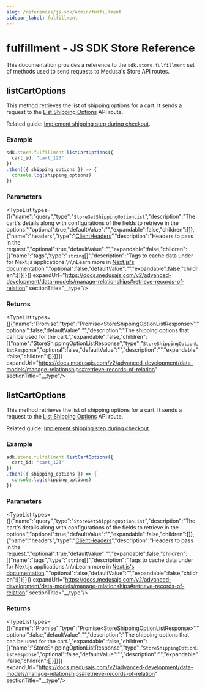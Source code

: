```yaml
---
slug: /references/js-sdk/admin/fulfillment
sidebar_label: fulfillment
---
```



# fulfillment - JS SDK Store Reference

This documentation provides a reference to the `sdk.store.fulfillment` set of methods used to send requests to Medusa's Store API routes.

## listCartOptions

This method retrieves the list of shipping options for a cart. It sends a request to
the [List Shipping Options](https://docs.medusajs.com/v2/api/store#shipping-options\_getshippingoptions)
API route.

Related guide: [Implement shipping step during checkout](https://docs.medusajs.com/v2/resources/storefront-development/checkout/shipping).

### Example

```ts
sdk.store.fulfillment.listCartOptions({
  cart_id: "cart_123"
})
.then(({ shipping_options }) => {
  console.log(shipping_options)
})
```

### Parameters

<TypeList types={[{"name":"query","type":"`StoreGetShippingOptionList`","description":"The cart's details along with configurations of the fields to retrieve in the options.","optional":true,"defaultValue":"","expandable":false,"children":[]},{"name":"headers","type":"[ClientHeaders](../../../../admin/types/js_sdk.admin.ClientHeaders/page.mdx)","description":"Headers to pass in the request.","optional":true,"defaultValue":"","expandable":false,"children":[{"name":"tags","type":"`string`[]","description":"Tags to cache data under for Next.js applications.\n\nLearn more in [Next.js's documentation](https://nextjs.org/docs/app/building-your-application/caching#fetch-optionsnexttags-and-revalidatetag).","optional":false,"defaultValue":"","expandable":false,"children":[]}]}]} expandUrl="https://docs.medusajs.com/v2/advanced-development/data-models/manage-relationships#retrieve-records-of-relation" sectionTitle="__type"/>

### Returns

<TypeList types={[{"name":"Promise","type":"Promise&#60;StoreShippingOptionListResponse&#62;","optional":false,"defaultValue":"","description":"The shipping options that can be used for the cart.","expandable":false,"children":[{"name":"StoreShippingOptionListResponse","type":"`StoreShippingOptionListResponse`","optional":false,"defaultValue":"","description":"","expandable":false,"children":[]}]}]} expandUrl="https://docs.medusajs.com/v2/advanced-development/data-models/manage-relationships#retrieve-records-of-relation" sectionTitle="__type"/>

## listCartOptions

This method retrieves the list of shipping options for a cart. It sends a request to
the [List Shipping Options](https://docs.medusajs.com/v2/api/store#shipping-options\_getshippingoptions)
API route.

Related guide: [Implement shipping step during checkout](https://docs.medusajs.com/v2/resources/storefront-development/checkout/shipping).

### Example

```ts
sdk.store.fulfillment.listCartOptions({
  cart_id: "cart_123"
})
.then(({ shipping_options }) => {
  console.log(shipping_options)
})
```

### Parameters

<TypeList types={[{"name":"query","type":"`StoreGetShippingOptionList`","description":"The cart's details along with configurations of the fields to retrieve in the options.","optional":true,"defaultValue":"","expandable":false,"children":[]},{"name":"headers","type":"[ClientHeaders](../../../../admin/types/js_sdk.admin.ClientHeaders/page.mdx)","description":"Headers to pass in the request.","optional":true,"defaultValue":"","expandable":false,"children":[{"name":"tags","type":"`string`[]","description":"Tags to cache data under for Next.js applications.\n\nLearn more in [Next.js's documentation](https://nextjs.org/docs/app/building-your-application/caching#fetch-optionsnexttags-and-revalidatetag).","optional":false,"defaultValue":"","expandable":false,"children":[]}]}]} expandUrl="https://docs.medusajs.com/v2/advanced-development/data-models/manage-relationships#retrieve-records-of-relation" sectionTitle="__type"/>

### Returns

<TypeList types={[{"name":"Promise","type":"Promise&#60;StoreShippingOptionListResponse&#62;","optional":false,"defaultValue":"","description":"The shipping options that can be used for the cart.","expandable":false,"children":[{"name":"StoreShippingOptionListResponse","type":"`StoreShippingOptionListResponse`","optional":false,"defaultValue":"","description":"","expandable":false,"children":[]}]}]} expandUrl="https://docs.medusajs.com/v2/advanced-development/data-models/manage-relationships#retrieve-records-of-relation" sectionTitle="__type"/>
